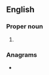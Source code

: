 ==English==

===Proper noun===
{{en-proper noun}}

# {{initialism of|en|{{w|Irish Republican Socialist Party}}}}

===Anagrams===
* {{anagrams|en|a=iprs|IRPs|PIRs|irps|pris|rips|risp}}